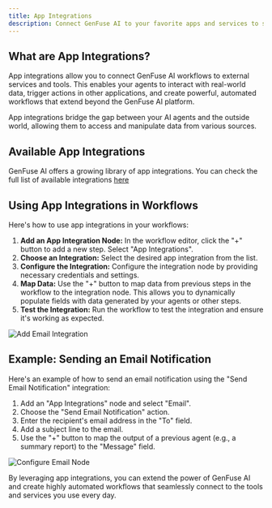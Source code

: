 ```yaml
---
title: App Integrations
description: Connect GenFuse AI to your favorite apps and services to supercharge your agent workflows.
---
```


## What are App Integrations?

App integrations allow you to connect GenFuse AI workflows to external services and tools. This enables your agents to interact with real-world data, trigger actions in other applications, and create powerful, automated workflows that extend beyond the GenFuse AI platform.

<Tip>
App integrations bridge the gap between your AI agents and the outside world, allowing them to access and manipulate data from various sources.
</Tip>

## Available App Integrations

GenFuse AI offers a growing library of app integrations. 
You can check the full list of available integrations [here](https://genfuseai.com/dashboard?component=Workflows)

## Using App Integrations in Workflows

Here's how to use app integrations in your workflows:

1.  **Add an App Integration Node:** In the workflow editor, click the "+" button to add a new step. Select "App Integrations".
2.  **Choose an Integration:** Select the desired app integration from the list.
3.  **Configure the Integration:** Configure the integration node by providing necessary credentials and settings.
4.  **Map Data:** Use the "+" button to map data from previous steps in the workflow to the integration node. This allows you to dynamically populate fields with data generated by your agents or other steps.
5.  **Test the Integration:** Run the workflow to test the integration and ensure it's working as expected.

<Frame>
  <img src="/images/add-email-integration.png" alt="Add Email Integration" />
</Frame>

## Example: Sending an Email Notification

Here's an example of how to send an email notification using the "Send Email Notification" integration:

1.  Add an "App Integrations" node and select "Email".
2.  Choose the "Send Email Notification" action.
3.  Enter the recipient's email address in the "To" field.
4.  Add a subject line to the email.
5.  Use the "+" button to map the output of a previous agent (e.g., a summary report) to the "Message" field.

<Frame>
  <img src="/images/configure-email-node.png" alt="Configure Email Node" />
</Frame>


<br/>

By leveraging app integrations, you can extend the power of GenFuse AI and create highly automated workflows that seamlessly connect to the tools and services you use every day.